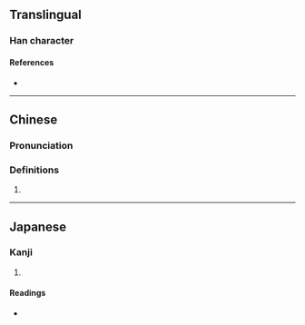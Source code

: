 {{character info/new}}
==Translingual==

===Han character===
{{Han char|rn=9|rad=人|as=15|sn=17|four=|canj=OQBU|ids=⿰亻靚}}

====References====
* {{Han ref|kx=0121.061|dkj=01267|hdz=10232.130|uh=512C|ud=20780}}

----

==Chinese==
{{zh-forms}}

===Pronunciation===
{{zh-pron
|m=qìng
|c=cing3
|mc=
|oc=
|ma=
|cat=
}}

===Definitions===
{{zh-hanzi}}

# {{rfdef|lang=zh}}

----

==Japanese==

===Kanji===
{{ja-kanji|grade=|rs=人15}}

# {{defn|lang=ja|sort=人15}}

====Readings====
* {{ja-readings|on=[[しん]] (shin)|kun=}}